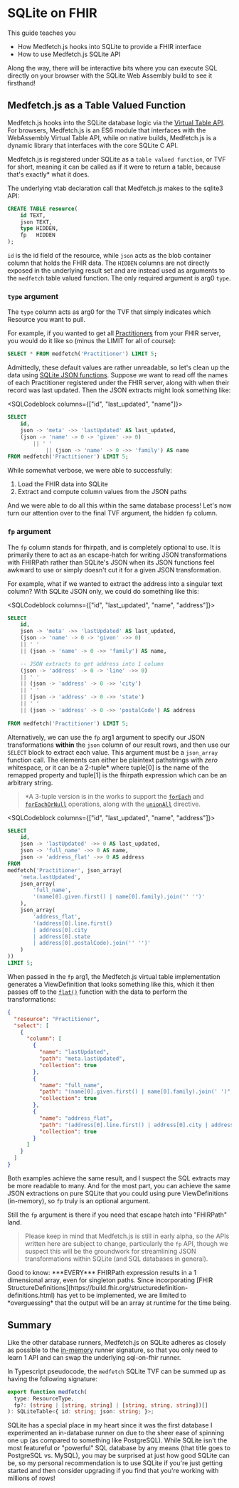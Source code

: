 
# SQLite on FHIR
This guide teaches you
- How Medfetch.js hooks into SQLite to provide a FHIR interface
- How to use Medfetch.js SQLite API

Along the way, there will be interactive bits where you can execute SQL directly on your browser 
with the SQLite Web Assembly build to see it firsthand!

## Medfetch.js as a Table Valued Function
Medfetch.js hooks into the SQLite database logic via the [Virtual Table API](https://www.sqlite.org/vtab.html).
For browsers, Medfetch.js is an ES6 module that interfaces with the WebAssembly Virtual Table API,
while on native builds, Medfetch.js is a dynamic library that interfaces with the core SQLite C API.

Medfetch.js is registered under SQLite as a `table valued function`, or TVF for short, meaning it can be called as 
if it were to return a table, because that's exactly* what it does.

The underlying vtab declaration call that Medfetch.js makes to the sqlite3 API:

```sql
CREATE TABLE resource(
    id TEXT,
    json TEXT,
    type HIDDEN,
    fp   HIDDEN
);
```

`id` is the id field of the resource, while `json` acts as the blob container column that
holds the FHIR data. The `HIDDEN` columns are not directly exposed in the underlying result set
and are instead used as arguments to the `medfetch` table valued function. The only required argument
is arg0 `type`.

### `type` argument
The `type` column acts as arg0 for the TVF that simply indicates which Resource you want to pull.

For example, if you wanted to get all [Practitioners](https://build.fhir.org/practitioner.html) 
from your FHIR server, you would do it like so (minus the LIMIT for all of course):

<SQLCodeblock>

```sql
SELECT * FROM medfetch('Practitioner') LIMIT 5;
```

</SQLCodeblock>

Admittedly, these default values are rather unreadable, so let's clean up the data using
[SQLite JSON functions](https://sqlite.org/json1.html). Suppose we want to read off the names
of each Practitioner registered under the FHIR server, along with when their record was last updated.
Then the JSON extracts might look something like:

<SQLCodeblock columns={["id", "last_updated", "name"]}>

```sql
SELECT
    id,
    json -> 'meta' ->> 'lastUpdated' AS last_updated,
    (json -> 'name' -> 0 -> 'given' ->> 0) 
        || ' '
            || (json -> 'name' -> 0 ->> 'family') AS name
FROM medfetch('Practitioner') LIMIT 5;
```

</SQLCodeblock>

While somewhat verbose, we were able to successfully:

1. Load the FHIR data into SQLite
2. Extract and compute column values from the JSON paths

And we were able to do all this within the same database process!
Let's now turn our attention over to the final TVF argument, the hidden `fp` column.

### `fp` argument
The `fp` column stands for fhirpath, and is completely optional to use. It is primarily there
to act as an escape-hatch for writing JSON transformations with FHIRPath rather than
SQLite's JSON when its JSON functions feel awkward to use or simply doesn't cut it
for a given JSON transformation.

For example, what if we wanted to extract the address into a singular text column?
With SQLite JSON only, we could do something like this:

<SQLCodeblock columns={["id", "last_updated", "name", "address"]}>
```sql
SELECT
    id,
    json -> 'meta' ->> 'lastUpdated' AS last_updated,
    (json -> 'name' -> 0 -> 'given' ->> 0) 
    || ' '
    || (json -> 'name' -> 0 ->> 'family') AS name,

    -- JSON extracts to get address into 1 column
    (json -> 'address' -> 0 -> 'line' ->> 0)
    || ' '
    || (json -> 'address' -> 0 ->> 'city') 
    || ' '
    || (json -> 'address' -> 0 ->> 'state') 
    || ' '
    || (json -> 'address' -> 0 ->> 'postalCode') AS address
    
FROM medfetch('Practitioner') LIMIT 5;
```
</SQLCodeblock>

Alternatively, we can use the `fp` arg1 argument to specify our JSON transformations
**within** the `json` column of our result rows, and then use our `SELECT` block to extract each value. 
This argument must be a `json_array` function call. The elements can either be plaintext pathstrings with *zero* whitespace,
or it can be a 2-tuple* where tuple[0] is the name of the remapped property and tuple[1] is the fhirpath expression
which can be an arbitrary string. 

> *A 3-tuple version is in the works to support the [`forEach`](https://build.fhir.org/ig/FHIR/sql-on-fhir-v2/StructureDefinition-ViewDefinition-definitions.html#ViewDefinition.select.forEach) and [`forEachOrNull`](https://build.fhir.org/ig/FHIR/sql-on-fhir-v2/StructureDefinition-ViewDefinition-definitions.html#ViewDefinition.select.forEachOrNull) operations,
along with the [`unionAll`](https://build.fhir.org/ig/FHIR/sql-on-fhir-v2/StructureDefinition-ViewDefinition-definitions.html#ViewDefinition.select.forEach) directive.

<Separator className="my-4" />

<SQLCodeblock columns={["id", "last_updated", "name", "address"]}>
```sql
SELECT
    id,
    json -> 'lastUpdated' ->> 0 AS last_updated,
    json -> 'full_name' ->> 0 AS name,
    json -> 'address_flat' ->> 0 AS address
FROM 
medfetch('Practitioner', json_array(
    'meta.lastUpdated',
    json_array(
        'full_name',
        '(name[0].given.first() | name[0].family).join('' '')'
    ),
    json_array(
        'address_flat',
        '(address[0].line.first() 
        | address[0].city 
        | address[0].state 
        | address[0].postalCode).join('' '')'
    )
))
LIMIT 5;
```
</SQLCodeblock>

When passed in the `fp` arg1, the Medfetch.js virtual table implementation 
generates a ViewDefinition that looks something like this,
which it then passes off to the [`flat()`]() function with the data to perform the transformations:

```json
{
  "resource": "Practitioner",
  "select": [
    {
      "column": [
        {
          "name": "lastUpdated",
          "path": "meta.lastUpdated",
          "collection": true
        },
        {
          "name": "full_name",
          "path": "(name[0].given.first() | name[0].family).join(' ')",
          "collection": true
        },
        {
          "name": "address_flat",
          "path": "(address[0].line.first() | address[0].city | address[0].state | address[0].postalCode).join(' ')",
          "collection": true
        }
      ]
    }
  ]
}
```

Both examples achieve the same result, and I suspect the SQL extracts may be more readable to many. 
And for the most part, you can achieve the same JSON extractions on pure SQLite that you could using pure
ViewDefinitions (in-memory), so `fp` truly is an optional argument.

Still the `fp` argument is there if you need that escape hatch into "FHIRPath" land.

> Please keep in mind that Medfetch.js is still in early alpha, so the APIs written here are subject to change,
particularly the `fp` API, though we suspect this will be the groundwork for streamlining JSON transformations
within SQLite (and SQL databases in general).

<Callout type="info"> 
Good to know: ***EVERY*** FHIRPath expression results in a 1 dimensional array, even for singleton paths.
Since incorporating [FHIR StructureDefinitions](https://build.fhir.org/structuredefinition-definitions.html)
has yet to be implemented, we are limited to *overguessing* that the output will be an array at runtime for the time being.
</Callout>

## Summary
Like the other database runners, Medfetch.js on SQLite adheres as closely as possible to the [in-memory](/quick-start/javascript)
runner signature, so that you only need to learn 1 API and can swap the underlying sql-on-fhir runner.

In Typescript pseudocode, the `medfetch` SQLite TVF can be summed up as having the following signature:

```ts
export function medfetch(
  type: ResourceType,
  fp?: (string | [string, string] | [string, string, string])[] 
): SQLiteTable<{ id: string; json: string; }>;
```

SQLite has a special place in my heart since it was the first database I experimented an in-database runner on
due to the sheer ease of spinning one up (as compared to something like PostgreSQL). While SQLite isn't the most
featureful or "powerful" SQL database by any means (that title goes to PostgreSQL vs. MySQL), you may be surprised
at just how good SQLite can be, so my personal recommendation is to use SQLite if you're just getting started and
then consider upgrading if you find that you're working with millions of rows!
